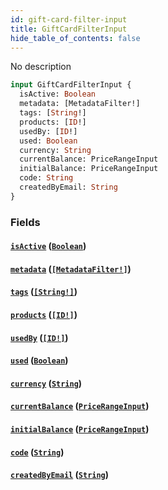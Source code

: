 ```yaml
---
id: gift-card-filter-input
title: GiftCardFilterInput
hide_table_of_contents: false
---
```


No description

```graphql
input GiftCardFilterInput {
  isActive: Boolean
  metadata: [MetadataFilter!]
  tags: [String!]
  products: [ID!]
  usedBy: [ID!]
  used: Boolean
  currency: String
  currentBalance: PriceRangeInput
  initialBalance: PriceRangeInput
  code: String
  createdByEmail: String
}
```

### Fields

#### [`isActive`](#) ([`Boolean`](../../../developer/api-reference/scalars/boolean))

#### [`metadata`](#) ([`[MetadataFilter!]`](../../../developer/api-reference/inputs/metadata-filter))

#### [`tags`](#) ([`[String!]`](../../../developer/api-reference/scalars/string))

#### [`products`](#) ([`[ID!]`](../../../developer/api-reference/scalars/id))

#### [`usedBy`](#) ([`[ID!]`](../../../developer/api-reference/scalars/id))

#### [`used`](#) ([`Boolean`](../../../developer/api-reference/scalars/boolean))

#### [`currency`](#) ([`String`](../../../developer/api-reference/scalars/string))

#### [`currentBalance`](#) ([`PriceRangeInput`](../../../developer/api-reference/inputs/price-range-input))

#### [`initialBalance`](#) ([`PriceRangeInput`](../../../developer/api-reference/inputs/price-range-input))

#### [`code`](#) ([`String`](../../../developer/api-reference/scalars/string))

#### [`createdByEmail`](#) ([`String`](../../../developer/api-reference/scalars/string))
